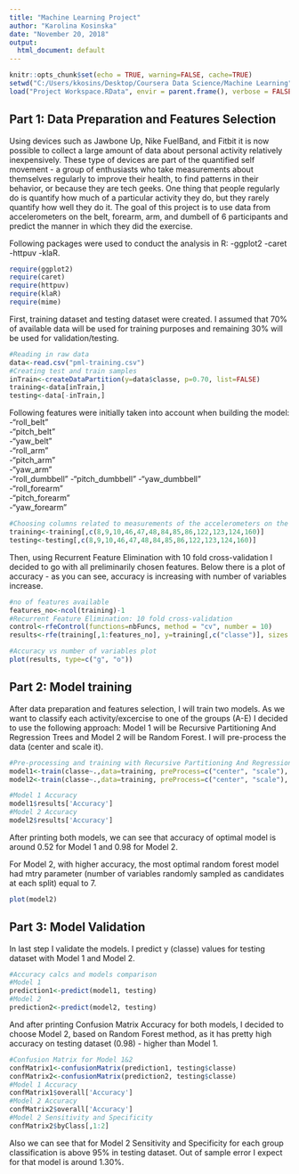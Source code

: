 ---
title: "Machine Learning Project"
author: "Karolina Kosinska"
date: "November 20, 2018"
output:
  html_document: default
---

```{r setup, include=FALSE}
knitr::opts_chunk$set(echo = TRUE, warning=FALSE, cache=TRUE)
setwd("C:/Users/kkosins/Desktop/Coursera Data Science/Machine Learning")
load("Project Workspace.RData", envir = parent.frame(), verbose = FALSE)
```

## Part 1: Data Preparation and Features Selection

Using devices such as Jawbone Up, Nike FuelBand, and Fitbit it is now possible to collect a large amount of data about personal activity relatively inexpensively. These type of devices are part of the quantified self movement - a group of enthusiasts who take measurements about themselves regularly to improve their health, to find patterns in their behavior, or because they are tech geeks. One thing that people regularly do is quantify how much of a particular activity they do, but they rarely quantify how well they do it.
The goal of this project is to use data from accelerometers on the belt, forearm, arm, and dumbell of 6 participants and 
predict the manner in which they did the exercise.

Following packages were used to conduct the analysis in R:
-ggplot2
-caret
-httpuv
-klaR.
```{r echo=FALSE, results='hide'}
require(ggplot2)
require(caret)
require(httpuv)
require(klaR)
require(mime)
```

First, training dataset and testing dataset were created. I assumed that 70% of available data will be used for training purposes and remaining 30% will be used for validation/testing.

```{r results='hide'}
#Reading in raw data
data<-read.csv("pml-training.csv")
#Creating test and train samples
inTrain<-createDataPartition(y=data$classe, p=0.70, list=FALSE)
training<-data[inTrain,]
testing<-data[-inTrain,]
```

Following features were initially taken into account when building the model: <br/>
-"roll_belt"      
-"pitch_belt"     
-"yaw_belt"       
-"roll_arm"       
-"pitch_arm"      
-"yaw_arm"        
-"roll_dumbbell" 
-"pitch_dumbbell" 
-"yaw_dumbbell"   
-"roll_forearm"   
-"pitch_forearm"  
-"yaw_forearm"

```{r results='hide' }
#Choosing columns related to measurements of the accelerometers on the belt, forearm, arm, and dumbell
training<-training[,c(8,9,10,46,47,48,84,85,86,122,123,124,160)]
testing<-testing[,c(8,9,10,46,47,48,84,85,86,122,123,124,160)]
```

Then, using Recurrent Feature Elimination with 10 fold cross-validation I decided to go with all preliminarily chosen features. Below there is a plot of accuracy - as you can see, accuracy is increasing with number of variables increase.

```{r results='hide'}
#no of features available
features_no<-ncol(training)-1
#Recurrent Feature Elimination: 10 fold cross-validation
control<-rfeControl(functions=nbFuncs, method = "cv", number = 10)
results<-rfe(training[,1:features_no], y=training[,c("classe")], sizes = c(1:(features_no)), rfeControl = control)
```
```{r}
#Accuracy vs number of variables plot
plot(results, type=c("g", "o"))
```

## Part 2: Model training
After data preparation and features selection, I will train two models. As we want to classify each activity/excercise to one of the groups (A-E) I decided to use the following approach: Model 1 will be Recursive Partitioning And Regression Trees and Model 2 will be Random Forest. I will pre-process the data (center and scale it).
```{r }
#Pre-processing and training with Recursive Partitioning And Regression Trees (model 1) and Random Forest (model 2)
model1<-train(classe~.,data=training, preProcess=c("center", "scale"), method="rpart")
model2<-train(classe~.,data=training, preProcess=c("center", "scale"), method="rf")

```

```{r echo=TRUE}
#Model 1 Accuracy
model1$results['Accuracy']
#Model 2 Accuracy
model2$results['Accuracy']
```
After printing both models, we can see that accuracy of optimal model is around 0.52 for Model 1 and 0.98 for Model 2.

For Model 2, with higher accuracy, the most optimal random forest model had mtry parameter (number of variables randomly sampled as candidates at each split) equal to 7.
```{r echo=FALSE}
plot(model2)
```

## Part 3: Model Validation
In last step I validate the models.
I predict y (classe) values for testing dataset with Model 1 and Model 2.
```{r results='hide'}
#Accuracy calcs and models comparison
#Model 1
prediction1<-predict(model1, testing)
#Model 2
prediction2<-predict(model2, testing)
```

And after printing Confusion Matrix Accuracy for both models, I decided to choose Model 2, based on Random Forest method, as it has pretty high accuracy on testing dataset (0.98) - higher than Model 1.

```{r}
#Confusion Matrix for Model 1&2
confMatrix1<-confusionMatrix(prediction1, testing$classe)
confMatrix2<-confusionMatrix(prediction2, testing$classe)
#Model 1 Accuracy
confMatrix1$overall['Accuracy']
#Model 2 Accuracy
confMatrix2$overall['Accuracy']
#Model 2 Sensitivity and Specificity
confMatrix2$byClass[,1:2]
```

Also we can see that for Model 2 Sensitivity and Specificity for each group classification is above 95% in testing dataset.
Out of sample error I expect for that model is around 1.30%.

